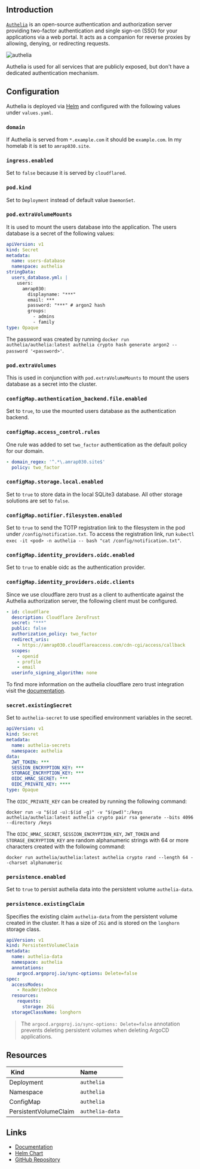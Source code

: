 ## Introduction

[`Authelia`](https://www.authelia.com) is an open-source authentication and authorization server providing two-factor authentication and single sign-on (SSO) for your applications via a web portal. It acts as a companion for reverse proxies by allowing, denying, or redirecting requests.

![authelia](/authelia-ui.png)

Authelia is used for all services that are publicly exposed, but don't have a dedicated authentication mechanism.

## Configuration

Authelia is deployed via [Helm](https://helm.sh) and configured with the following values under `values.yaml`.

### `domain`

If Authelia is served from `*.example.com` it should be `example.com`. In my homelab it is set to `amrap030.site`.

### `ingress.enabled`

Set to `false` because it is served by `cloudflared`.

### `pod.kind`

Set to `Deployment` instead of default value `DaemonSet`.

### `pod.extraVolumeMounts`

It is used to mount the users database into the application. The users database is a secret of the following values:

```yaml filename="authelia-users.sops.yaml" copy
apiVersion: v1
kind: Secret
metadata:
  name: users-database
  namespace: authelia
stringData:
  users_database.yml: |
    users:
      amrap030:
        displayname: "***"
        email: ***
        password: "***" # argon2 hash
        groups:
          - admins
          - family
type: Opaque
```

The password was created by running `docker run authelia/authelia:latest authelia crypto hash generate argon2 --password '<password>'`.

### `pod.extraVolumes`

This is used in conjunction with `pod.extraVolumeMounts` to mount the users database as a secret into the cluster.

### `configMap.authentication_backend.file.enabled`

Set to `true`, to use the mounted users database as the authentication backend.

### `configMap.access_control.rules`

One rule was added to set `two_factor` authentication as the default policy for our domain.

```yaml filename="values.yaml" copy
- domain_regex: '^.*\.amrap030.site$'
  policy: two_factor
```

### `configMap.storage.local.enabled`

Set to `true` to store data in the local SQLite3 database. All other storage solutions are set to `false`.

### `configMap.notifier.filesystem.enabled`

Set to `true` to send the TOTP registration link to the filesystem in the pod under `/config/notification.txt`. To access the registration link, run `kubectl exec -it <pod> -n authelia -- bash "cat /config/notification.txt"`.

### `configMap.identity_providers.oidc.enabled`

Set to `true` to enable oidc as the authentication provider.

### `configMap.identity_providers.oidc.clients`

Since we use cloudflare zero trust as a client to authenticate against the Authelia authorization server, the following client must be configured.

```yaml filename="values.yaml" copy
- id: cloudflare
  description: Cloudflare ZeroTrust
  secret: "***"
  public: false
  authorization_policy: two_factor
  redirect_uris:
    - https://amrap030.cloudflareaccess.com/cdn-cgi/access/callback
  scopes:
    - openid
    - profile
    - email
  userinfo_signing_algorithm: none
```

To find more information on the authelia cloudflare zero trust integration visit the [documentation](https://www.authelia.com/integration/openid-connect/cloudflare-zerotrust/).

### `secret.existingSecret`

Set to `authelia-secret` to use specified environment variables in the secret.

```yaml filename="authelia-secrets.sops.yaml" copy
apiVersion: v1
kind: Secret
metadata:
  name: authelia-secrets
  namespace: authelia
data:
  JWT_TOKEN: ***
  SESSION_ENCRYPTION_KEY: ***
  STORAGE_ENCRYPTION_KEY: ***
  OIDC_HMAC_SECRET: ***
  OIDC_PRIVATE_KEY: ****
type: Opaque
```

The `OIDC_PRIVATE_KEY` can be created by running the following command:

```shell copy
docker run -u "$(id -u):$(id -g)" -v "$(pwd)":/keys authelia/authelia:latest authelia crypto pair rsa generate --bits 4096 --directory /keys
```

The `OIDC_HMAC_SECRET`, `SESSION_ENCRYPTION_KEY`, `JWT_TOKEN` and `STORAGE_ENCRYPTION_KEY` are random alphanumeric strings with 64 or more characters created with the following command:

```shell copy
docker run authelia/authelia:latest authelia crypto rand --length 64 --charset alphanumeric
```

### `persistence.enabled`

Set to `true` to persist authelia data into the persistent volume `authelia-data`.

### `persistence.existingClaim`

Specifies the existing claim `authelia-data` from the persistent volume created in the cluster. It has a size of `2Gi` and is stored on the `longhorn` storage class.

```yaml filename="pvc.yaml" copy
apiVersion: v1
kind: PersistentVolumeClaim
metadata:
  name: authelia-data
  namespace: authelia
  annotations:
    argocd.argoproj.io/sync-options: Delete=false
spec:
  accessModes:
    - ReadWriteOnce
  resources:
    requests:
      storage: 2Gi
  storageClassName: longhorn
```

> The `argocd.argoproj.io/sync-options: Delete=false` annotation prevents deleting persistent volumes when deleting ArgoCD applications.

## Resources

|  Kind                 | Name            |
| :-------------------- | :-------------- |
| Deployment            | `authelia`      |
| Namespace             | `authelia`      |
| ConfigMap             | `authelia`      |
| PersistentVolumeClaim | `authelia-data` |

## Links

- [Documentation](https://www.authelia.com/integration/prologue/get-started/)
- [Helm Chart](https://github.com/authelia/chartrepo/)
- [GitHub Repository](https://github.com/authelia/authelia/)
